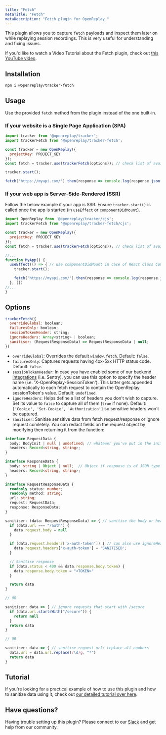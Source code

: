 ```yaml
---
title: "Fetch"
metaTitle: "Fetch"
metaDescription: "Fetch plugin for OpenReplay."
---
```


This plugin allows you to capture `fetch` payloads and inspect them later on while replaying session recordings. This is very useful for understanding and fixing issues.

If you'd like to watch a Video Tutorial about the Fetch plugin, check out [this YouTube video](https://www.youtube.com/watch?v=YFCKstPZzZg).

## Installation

```bash
npm i @openreplay/tracker-fetch
```

## Usage

Use the provided `fetch` method from the plugin instead of the one built-in.

### If your website is a Single Page Application (SPA)

```js
import tracker from '@openreplay/tracker';
import trackerFetch from '@openreplay/tracker-fetch';

const tracker = new OpenReplay({
  projectKey: PROJECT_KEY
});
const fetch = tracker.use(trackerFetch(options)); // check list of available options below

tracker.start();

fetch('https://myapi.com/').then(response => console.log(response.json()));
```

### If your web app is Server-Side-Rendered (SSR)

Follow the below example if your app is SSR. Ensure `tracker.start()` is called once the app is started (in `useEffect` or `componentDidMount`).

```js
import OpenReplay from '@openreplay/tracker/cjs';
import trackerFetch from '@openreplay/tracker-fetch/cjs';

const tracker = new OpenReplay({
  projectKey: PROJECT_KEY
});
const fetch = tracker.use(trackerFetch(options)); // check list of available options below

//...
function MyApp() {
  useEffect(() => { // use componentDidMount in case of React Class Component
    tracker.start();

    fetch('https://myapi.com/').then(response => console.log(response.json()));
  }, [])
//...
}

```

## Options

```js
trackerFetch({
  overrideGlobal: boolean;
  failuresOnly: boolean;
  sessionTokenHeader: string;
  ignoreHeaders: Array<string> | boolean;
  sanitiser: (RequestResponseData) => RequestResponseData | null;
})
```

- `overrideGlobal`: Overrides the default `window.fetch`. Default: `false`.
- `failuresOnly`: Captures requests having 4xx-5xx HTTP status code. Default: `false`.
- `sessionTokenHeader`: In case you have enabled some of our backend [integrations](/integrations) (i.e. Sentry), you can use this option to specify the header name (i.e. 'X-OpenReplay-SessionToken'). This latter gets appended automatically to each fetch request to contain the OpenReplay sessionToken's value. Default: `undefined`.
- `ignoreHeaders`: Helps define a list of headers you don't wish to capture. Set its value to `false` to capture all of them (`true` if none). Default: `['Cookie', 'Set-Cookie', 'Authorization']` so sensitive headers won't be captured.
- `sanitiser`: Sanitise sensitive data from fetch request/response or ignore request comletely. You can redact fields on the request object by modifying then returning it from the function:

```typescript
interface RequestData {
  body: BodyInit | null | undefined; // whatewer you've put in the init.body in fetch(url, init)
  headers: Record<string, string>;
}

interface ResponseData {
  body: string | Object | null;  // Object if response is of JSON type
  headers: Record<string, string>;
}

interface RequestResponseData {
  readonly status: number;
  readonly method: string;
  url: string;
  request: RequestData;
  response: ResponseData;
}

sanitiser: (data: RequestResponseData) => { // sanitise the body or headers
  if (data.url === "/auth") {
    data.request.body = null
  }

  if (data.request.headers['x-auth-token']) { // can also use ignoreHeaders option instead
    data.request.headers['x-auth-token'] = 'SANITISED';
  }

  // Sanitise response
  if (data.status < 400 && data.response.body.token) {
    data.response.body.token = "<TOKEN>"  
  }

  return data
}

// OR

sanitiser: data => { // ignore requests that start with /secure
  if (data.url.startsWith("/secure")) {
    return null
  }
  return data
}

// OR

sanitiser: data => { // sanitise request url: replace all numbers
  data.url = data.url.replace(/\d/g, "*")
  return data
}
```

## Tutorial
If you're looking for a practical example of how to use this plugin and how to sanitize data using it, check out [our detailed tutorial over here](/tutorials/fetch).

## Have questions?

Having trouble setting up this plugin? Please connect to our [Slack](https://slack.openreplay.com) and get help from our community.
